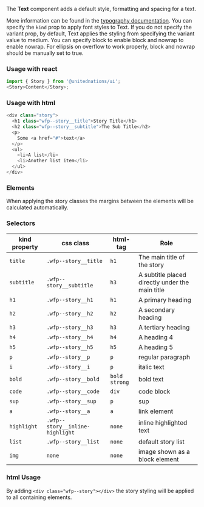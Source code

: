 The **Text** component adds a default style, formatting and spacing for a text.

More information can be found in the [typography documentation](?path=/story/documentation-general--typography).
You can specify the `kind` prop to apply font styles to Text. If you do not specify the variant prop, by default, Text applies the styling from specifying the variant value to medium.
You can specify block to enable block and nowrap to enable nowrap. For ellipsis on overflow to work properly, block and nowrap should be manually set to true.

### Usage with react

```js
import { Story } from '@unitednations/ui';
<Story>Content</Story>;
```

### Usage with html

```js
<div class="story">
  <h1 class="wfp--story__title">Story Title</h1>
  <h2 class="wfp--story__subtitle">The Sub Title</h2>
  <p>
    Some <a href="#">text</a>
  </p>
  <ul>
    <li>A list</li>
    <li>Another list item</li>
  </ul>
</div>
```

### Elements

When applying the story classes the margins between the elements will be calculated automatically.

### Selectors

| kind property | css class                       | html-tag        | Role                                            |
| ------------- | ------------------------------- | --------------- | ----------------------------------------------- |
| `title`       | `.wfp--story__title`            | `h1`            | The main title of the story                     |
| `subtitle`    | `.wfp--story__subtitle`         | `h3`            | A subtitle placed directly under the main title |
| `h1`          | `.wfp--story__h1`               | `h1`            | A primary heading                               |
| `h2`          | `.wfp--story__h2`               | `h2`            | A secondary heading                             |
| `h3`          | `.wfp--story__h3`               | `h3`            | A tertiary heading                              |
| `h4`          | `.wfp--story__h4`               | `h4`            | A heading 4                                     |
| `h5`          | `.wfp--story__h5`               | `h5`            | A heading 5                                     |
| `p`           | `.wfp--story__p`                | `p`             | regular paragraph                               |
| `i`           | `.wfp--story__i`                | `p`             | italic text                                     |
| `bold`        | `.wfp--story__bold`             | `bold` `strong` | bold text                                       |
| `code`        | `.wfp--story__code`             | `div`           | code block                                      |
| `sup`         | `.wfp--story__sup`              | `p`             | sup                                             |
| `a`           | `.wfp--story__a`                | `a`             | link element                                    |
| `highlight`   | `.wfp--story__inline-highlight` | `none`          | inline highlighted text                         |
| `list`        | `.wfp--story__list`             | `none`          | default story list                              |
| `img`         | `none`                          | `none`          | image shown as a block element                  |

### html Usage

By adding `<div class="wfp--story"></div>` the story styling will be applied to all containing elements.
